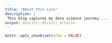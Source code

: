 ```yaml
---
title: "About this site"
description: |
 This blog captures my data science journey....
output: distill::distill_article
---
```


```r
knitr::opts_chunk$set(echo = FALSE)
```

